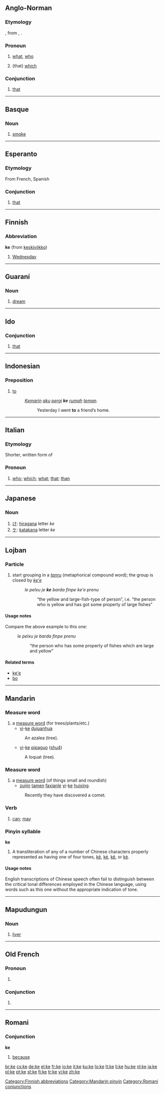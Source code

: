 {{wikipedia}}
{{also|Appendix:Variations of "ke"}}
==Anglo-Norman==

===Etymology===
{{etyl|fro|xno}} {{term|que|lang=fro}}, from {{etyl|la|xno}} {{term|quid|lang=la}}, {{term|quis|lang=la}}.

===Pronoun===
{{infl|xno|pronoun}}

# {{interrogative}} [[what]], [[who]]
# {{indefinite}} (that) [[which]]

===Conjunction===
{{infl|xno|conjunction}}

# [[that]]

----

==Basque==

===Noun===
{{infl|eu|noun}}

# [[smoke]]

----

==Esperanto==

===Etymology===
From French, Spanish {{term|que||that}}

===Conjunction===
{{infl|eo|conjunction}}

# [[that]]

{{eo BRO|1}}

----

==Finnish==

===Abbreviation===
'''ke''' (from [[keskiviikko]])

# [[Wednesday]]

[[Category:Finnish abbreviations]]

----

==Guaraní==

===Noun===
{{infl|gn|noun}}

# [[dream]]


----

==Ido==

===Conjunction===
{{infl|io|conjunction}}

# [[that]]

----

==Indonesian==

===Preposition===
{{infl|id|preposition}}

# [[to]]
#: ''[[kemarin|Kemarin]] [[aku]] [[pergi]] '''ke''' [[rumah]] [[teman]].''
#:: Yesterday I went '''to''' a friend’s home.

----

==Italian==

===Etymology===
Shorter, written form of {{term|che|lang=it}}

===Pronoun===
{{infl|it|pronoun}}

# {{informal|often in Internet chat or in [[SMS]] messages}} [[who]]; [[which]]; [[what]]; [[that]]; [[than]]

----

==Japanese==

===Noun===
{{ja-noun|r|hira=け}}

# [[け]]: [[hiragana]] letter ''ke''
# [[ケ]]: [[katakana]] letter ''ke''

----

==Lojban==

===Particle===
{{jbo-cmavo}}<!--{{infl|jbo|particle|cmavo}}-->

# start grouping in a ''[[tanru]]'' (metaphorical compound word); the group is closed by ''[[ke'e]]''
#: ''le pelxu je '''ke''' barda finpe ke'e prenu''
#:: “the yellow and large-fish-type of person”, i.e. “the person who is yellow and has got some property of large fishes”

====Usage notes====
Compare the above example to this one:
: ''le pelxu je barda finpe prenu''
:: “the person who has some property of fishes which are large and yellow”

====Related terms====
* [[ke'e#Lojban|ke'e]]
* [[bo#Lojban|bo]]

----

==Mandarin==

===Measure word===
{{rfc-header|Measure word|lang=cmn}}
{{cmn-mw|p|pin=ke1|pint=ke1|tas=棵}}

# a [[measure word]] (for trees/plants/etc.)
#* [[yi]]-[[ke]] [[dujuanhua]]
#: An azalea (tree).
#* [[yi]]-[[ke]] [[pipaguo]] ([[shu|shu4]])
#: A loquat (tree).

===Measure word===
{{cmn-mw|p|pin=ke1|pint=ke1|tra=顆|sim=颗}}

# a [[measure word]] (of things small and roundish)
#* [[zuijin]] [[tamen]] [[faxian]][[le]] [[yi]]-[[ke]] [[huixing]].
#: Recently they have discovered a comet.

===Verb===
{{cmn-verb|p|pin=kě|pint=ke3|tas=可}}

# [[can]]; [[may]]

===Pinyin syllable===
'''ke'''

# A transliteration of any of a number of Chinese characters properly represented as having one of four tones, [[kē]], [[ké]], [[kě]], or [[kè]].

====Usage notes====
English transcriptions of Chinese speech often fail to distinguish between the critical tonal differences employed in the Chinese language, using words such as this one without the appropriate indication of tone.

[[Category:Mandarin pinyin]]

----

==Mapudungun==

===Noun===
{{infl|arn|noun|using Raguileo Alphabet}}

# [[liver]]

----

==Old French==

===Pronoun===
{{infl|fro|pronoun}}

# {{alternative spelling of|[[que#Old French|que]]|lang=fro}}

===Conjunction===
{{infl|fro|conjunction}}

# {{alternative spelling of|[[que#Old French|que]]|lang=fro}}

----

==Romani==

===Conjunction===
'''ke'''

# [[because]]

[[Category:Romani conjunctions]]

[[br:ke]]
[[cs:ke]]
[[de:ke]]
[[el:ke]]
[[fr:ke]]
[[io:ke]]
[[it:ke]]
[[ku:ke]]
[[lo:ke]]
[[lt:ke]]
[[li:ke]]
[[hu:ke]]
[[nl:ke]]
[[ja:ke]]
[[pl:ke]]
[[pt:ke]]
[[st:ke]]
[[fi:ke]]
[[tr:ke]]
[[vi:ke]]
[[zh:ke]]